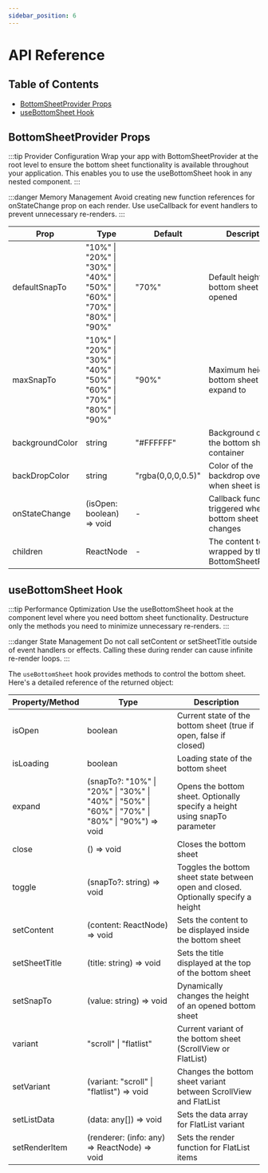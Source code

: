 ```yaml
---
sidebar_position: 6
---
```


# API Reference

## Table of Contents
- [BottomSheetProvider Props](#bottomsheetprovider-props)
- [useBottomSheet Hook](#usebottomsheet-hook)

## BottomSheetProvider Props

:::tip Provider Configuration
Wrap your app with BottomSheetProvider at the root level to ensure the bottom sheet functionality is available throughout your application. This enables you to use the useBottomSheet hook in any nested component.
:::

:::danger Memory Management
Avoid creating new function references for onStateChange prop on each render. Use useCallback for event handlers to prevent unnecessary re-renders.
:::

| Prop | Type | Default | Description |
|------|------|---------|-------------|
| defaultSnapTo | "10%" \| "20%" \| "30%" \| "40%" \| "50%" \| "60%" \| "70%" \| "80%" \| "90%" | "70%" | Default height of the bottom sheet when opened |
| maxSnapTo | "10%" \| "20%" \| "30%" \| "40%" \| "50%" \| "60%" \| "70%" \| "80%" \| "90%" | "90%" | Maximum height the bottom sheet can expand to |
| backgroundColor | string | "#FFFFFF" | Background color of the bottom sheet container |
| backDropColor | string | "rgba(0,0,0,0.5)" | Color of the backdrop overlay when sheet is open |
| onStateChange | (isOpen: boolean) => void | - | Callback function triggered when bottom sheet state changes |
| children | ReactNode | - | The content to be wrapped by the BottomSheetProvider |

## useBottomSheet Hook

:::tip Performance Optimization
Use the useBottomSheet hook at the component level where you need bottom sheet functionality. Destructure only the methods you need to minimize unnecessary re-renders.
:::

:::danger State Management
Do not call setContent or setSheetTitle outside of event handlers or effects. Calling these during render can cause infinite re-render loops.
:::

The `useBottomSheet` hook provides methods to control the bottom sheet. Here's a detailed reference of the returned object:

| Property/Method | Type | Description |
|----------------|------|-------------|
| isOpen | boolean | Current state of the bottom sheet (true if open, false if closed) |
| isLoading | boolean | Loading state of the bottom sheet |
| expand | (snapTo?: "10%" \| "20%" \| "30%" \| "40%" \| "50%" \| "60%" \| "70%" \| "80%" \| "90%") => void | Opens the bottom sheet. Optionally specify a height using snapTo parameter |
| close | () => void | Closes the bottom sheet |
| toggle | (snapTo?: string) => void | Toggles the bottom sheet state between open and closed. Optionally specify a height |
| setContent | (content: ReactNode) => void | Sets the content to be displayed inside the bottom sheet |
| setSheetTitle | (title: string) => void | Sets the title displayed at the top of the bottom sheet |
| setSnapTo | (value: string) => void | Dynamically changes the height of an opened bottom sheet |
| variant | "scroll" \| "flatlist" | Current variant of the bottom sheet (ScrollView or FlatList) |
| setVariant | (variant: "scroll" \| "flatlist") => void | Changes the bottom sheet variant between ScrollView and FlatList |
| setListData | (data: any[]) => void | Sets the data array for FlatList variant |
| setRenderItem | (renderer: (info: any) => ReactNode) => void | Sets the render function for FlatList items |
